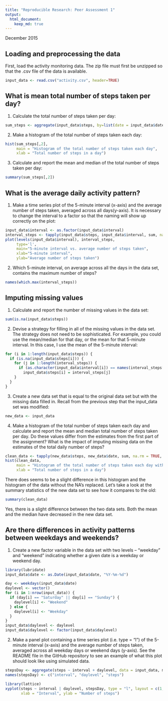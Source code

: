 ```yaml
---
title: "Reproducible Research: Peer Assessment 1"
output: 
  html_document:
    keep_md: true
---
```


December 2015

## Loading and preprocessing the data

First, load the activity monitoring data. The zip file must first be unzipped so that the .csv file of the data is available.

```r
input_data <- read.csv("activity.csv", header=TRUE)
```

## What is mean total number of steps taken per day?

1. Calculate the total number of steps taken per day:

```r
sum_steps <- aggregate(input_data$steps, by=list(date = input_data$date), FUN=sum, rm.na=TRUE)
```

2. Make a histogram of the total number of steps taken each day:

```r
hist(sum_steps[,2],
     main = "Histogram of the total number of steps taken each day",
     xlab = "Total number of steps in a day")
```

3. Calculate and report the mean and median of the total number of steps taken per day:

```r
summary(sum_steps[,2])
```
## What is the average daily activity pattern?

1. Make a time series plot of the 5-minute interval (x-axis) and the average number of steps taken, averaged across all days(y-axis). It is necessary to change the interval to a factor so that the naming will show up correctly on the plot:

```r
input_data$interval <- as.factor(input_data$interval)
interval_steps <- tapply(input_data$steps, input_data$interval, sum, na.rm=TRUE, simplify = TRUE)/length(levels(input_data$date))
plot(levels(input_data$interval), interval_steps, 
     type='l', 
     main="5-minute interval vs. average number of steps taken",
     xlab="5-minute interval", 
     ylab="Average number of steps taken")
```

2. Which 5-minute interval, on average across all the days in the data set, contains the maximum number of steps?

```r
names(which.max(interval_steps))
```
## Imputing missing values

1. Calculate and report the number of missing values in the data set:

```r
sum(is.na(input_data$steps))
```

2. Devise a strategy for filling in all of the missing values in the data set. The strategy does not need to be sophisticated. For example, you could use the mean/median for that day, or the mean for that 5-minute interval. In this case, I use the mean of the 5-minute interval:

```r
for (i in 1:length(input_data$steps)) {
  if (is.na(input_data$steps[i])) {
    for (j in 1:length(interval_steps)) {
      if (as.character(input_data$interval[i]) == names(interval_steps[j])) 
        input_data$steps[i] = interval_steps[j]
    }
  }
}
```

3. Create a new data set that is equal to the original data set but with the missing data filled in. Recall from the previous step that the input_data set was modified:

```r
new_data <- input_data
```

4. Make a histogram of the total number of steps taken each day and calculate and report the mean and median total number of steps taken per day. Do these values differ from the estimates from the first part of the assignment? What is the impact of imputing missing data on the estimates of the total daily number of steps?

```r
clean_data <- tapply(new_data$steps, new_data$date, sum, na.rm = TRUE, simplify = TRUE)
hist(clean_data, 
     main = "Histogram of the total number of steps taken each day with NA's replaced",
     xlab = "Total number of steps in a day")
```

There does seems to be a slight difference in this histogram and the histogram of the data without the NA's replaced. Let's take a look at the summary statistics of the new data set to see how it compares to the old:

```r
summary(clean_data)
```

Yes, there is a slight difference between the two data sets. Both the mean and the median have decreased in the new data set.

## Are there differences in activity patterns between weekdays and weekends?

1. Create a new factor variable in the data set with two levels – “weekday” and “weekend” indicating whether a given date is a weekday or weekend day.

```r
library(lubridate)
input_data$date <- as.Date(input_data$date, "%Y-%m-%d")

day <- weekdays(input_data$date)
daylevel <- vector()
for (i in 1:nrow(input_data)) {
  if (day[i] == "Saturday" || day[i] == "Sunday") {
    daylevel[i] <- "Weekend"
  } else {
    daylevel[i] <- "Weekday"
  }
}
input_data$daylevel <- daylevel
input_data$daylevel <- factor(input_data$daylevel)
```

2. Make a panel plot containing a time series plot (i.e. type = "l") of the 5-minute interval (x-axis) and the average number of steps taken, averaged across all weekday days or weekend days (y-axis). See the README file in the GitHub repository to see an example of what this plot should look like using simulated data.

```r
stepsDay <- aggregate(steps ~ interval + daylevel, data = input_data, mean)
names(stepsDay) <- c("interval", "daylevel", "steps")

library(lattice)
xyplot(steps ~ interval | daylevel, stepsDay, type = "l", layout = c(1, 2), 
       xlab = "Interval", ylab = "Number of steps")
```


